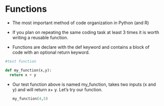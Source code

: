 # Functions

-   The most important method of code organization in Python (and R)

-   If you plan on repeating the same coding task at least 3 times it is worth writing a reusable function.

-   Functions are declare with the def keyword and contains a block of code with an optional return keyword.

```python

#test function

def my_function(x,y):
  return x + y 

```

-   Our test function above is named my_function, takes two inputs (x and y) and will return x+ y. Let's try our function.

    ```python

    my_function(4,5)
    ```
